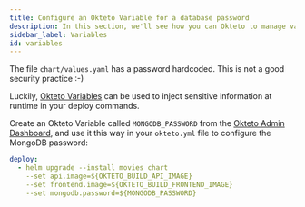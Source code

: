 ```yaml
---
title: Configure an Okteto Variable for a database password
description: In this section, we'll see how you can Okteto to manage variables
sidebar_label: Variables
id: variables
---
```


The file `chart/values.yaml` has a password hardcoded. This is not a good security practice :-)

Luckily, [Okteto Variables](admin/dashboard.mdx/#variables) can be used to inject sensitive information at runtime in your deploy commands.

Create an Okteto Variable called `MONGODB_PASSWORD` from the [Okteto Admin Dashboard](admin/dashboard.mdx/#variables), and use it this way in your `okteto.yml` file to configure the MongoDB password:

```yaml
deploy:
  - helm upgrade --install movies chart
    --set api.image=${OKTETO_BUILD_API_IMAGE}
    --set frontend.image=${OKTETO_BUILD_FRONTEND_IMAGE}
    --set mongodb.password=${MONGODB_PASSWORD}
```
